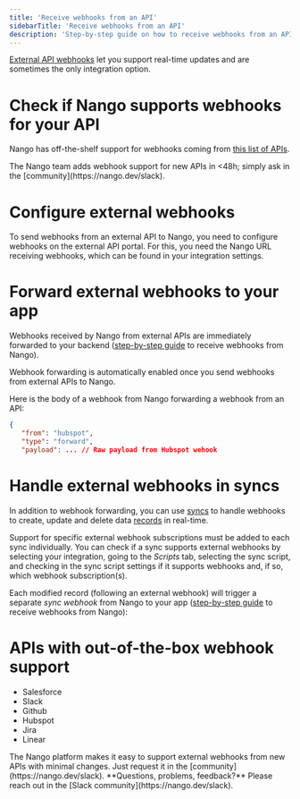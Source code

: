 ```yaml
---
title: 'Receive webhooks from an API'
sidebarTitle: 'Receive webhooks from an API'
description: 'Step-by-step guide on how to receive webhooks from an API.'
---
```


[External API webhooks](/understand/concepts/webhooks) let you support real-time updates and are sometimes the only integration option.

# Check if Nango supports webhooks for your API

Nango has off-the-shelf support for webhooks coming from [this list of APIs](/integrate/guides/receive-webhooks-from-an-api#apis-with-out-of-the-box-webhook-support).

<Tip>
The Nango team adds webhook support for new APIs in &lt;48h; simply ask in the [community](https://nango.dev/slack).
</Tip>

# Configure external webhooks

To send webhooks from an external API to Nango, you need to configure webhooks on the external API portal. For this, you need the Nango URL receiving webhooks, which can be found in your integration settings. 

# Forward external webhooks to your app

Webhooks received by Nango from external APIs are immediately forwarded to your backend ([step-by-step guide](/integrate/guides/receive-webhooks-from-nango) to receive webhooks from Nango).

Webhook forwarding is automatically enabled once you send webhooks from external APIs to Nango.  

Here is the body of a webhook from Nango forwarding a webhook from an API: 
```json
{
   "from": "hubspot",
   "type": "forward",
   "payload": ... // Raw payload from Hubspot wehook
```

# Handle external webhooks in syncs

In addition to webhook forwarding, you can use [syncs](/understand/concepts/syncs) to handle webhooks to create, update and delete data [records](/understand/concepts/syncs) in real-time.

Support for specific external webhook subscriptions must be added to each sync individually. You can check if a sync supports external webhooks by selecting your integration, going to the _Scripts_ tab, selecting the sync script, and checking in the sync script settings if it supports webhooks and, if so, which webhook subscription(s). 

Each modified record (following an external webhook) will trigger a separate _sync webhook_ from Nango to your app ([step-by-step guide](/integrate/guides/receive-webhooks-from-nango) to receive webhooks from Nango):

# APIs with out-of-the-box webhook support

- Salesforce
- Slack
- Github
- Hubspot
- Jira
- Linear

<Info>
The Nango platform makes it easy to support external webhooks from new APIs with minimal changes. Just request it in the [community](https://nango.dev/slack).
</Info>

<Tip>
**Questions, problems, feedback?** Please reach out in the [Slack community](https://nango.dev/slack).
</Tip>